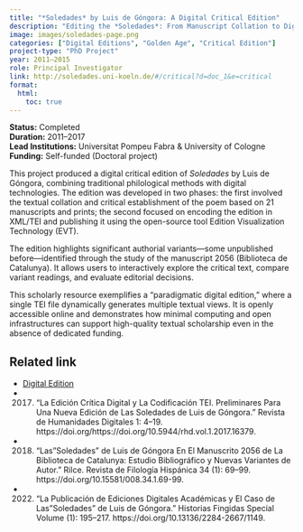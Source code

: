 ```yaml
---
title: "*Soledades* by Luis de Góngora: A Digital Critical Edition"
description: "Editing the *Soledades*: From Manuscript Collation to Digital Interface"
image: images/soledades-page.png
categories: ["Digital Editions", "Golden Age", "Critical Edition"]
project-type: "PhD Project"
year: 2011–2015
role: Principal Investigator
link: http://soledades.uni-koeln.de/#/critical?d=doc_1&e=critical
format:
  html:
    toc: true
---
```


**Status:** Completed  
**Duration:** 2011–2017  
**Lead Institutions:** Universitat Pompeu Fabra & University of Cologne  
**Funding:** Self-funded (Doctoral project)

This project produced a digital critical edition of *Soledades* by Luis de Góngora, combining traditional philological methods with digital technologies. The edition was developed in two phases: the first involved the textual collation and critical establishment of the poem based on 21 manuscripts and prints; the second focused on encoding the edition in XML/TEI and publishing it using the open-source tool Edition Visualization Technology (EVT).

The edition highlights significant authorial variants—some unpublished before—identified through the study of the manuscript 2056 (Biblioteca de Catalunya). It allows users to interactively explore the critical text, compare variant readings, and evaluate editorial decisions.

This scholarly resource exemplifies a “paradigmatic digital edition,” where a single TEI file dynamically generates multiple textual views. It is openly accessible online and demonstrates how minimal computing and open infrastructures can support high-quality textual scholarship even in the absence of dedicated funding.


## Related link
- [Digital Edition](http://soledades.uni-koeln.de/#/critical?d=doc_1&e=critical) 
- 2017. “La Edición Crítica Digital y La Codificación TEI. Preliminares Para Una Nueva Edición de Las Soledades de Luis de Góngora.” Revista de Humanidades Digitales 1: 4–19. https://doi.org/https://doi.org/10.5944/rhd.vol.1.2017.16379. 
- 2018. “Las "Soledades" de Luis de Góngora En El Manuscrito 2056 de La Biblioteca de Catalunya: Estudio Bibliográfico y Nuevas Variantes de Autor.” Rilce. Revista de Filología Hispánica 34 (1): 69–99. https://doi.org/10.15581/008.34.1.69-99. 
- 2022. “La Publicación de Ediciones Digitales Académicas y El Caso de Las "Soledades" de Luis de Góngora.” Historias Fingidas Special Volume (1): 195–217. https://doi.org/10.13136/2284-2667/1149. 